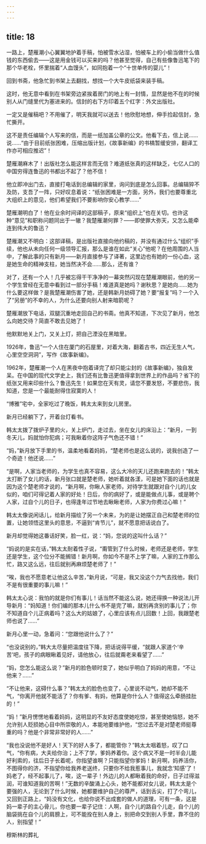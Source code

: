 ```yaml
---
---
---
```

title: 18
---



一路上，楚雁潮小心翼翼地护着手稿，怕被雪水沾湿，怕被车上的小偷当做什么值钱的东西偷去——这是用金钱可以买来的吗？他甚至觉得，自己有些像鲁迅笔下的那个华老栓，怀里揣着“人血馒头”，如同抱着一个“十世单传的婴儿”！

回到书斋，他急忙到书架上去翻找，想找一个大牛皮纸袋来装手稿。

这时，他无意中看到在书架旁边紧挨着房门的地上有一封情，显然是他不在的时候别人从门缝里代为塞进来的。信封的右下方印着五个红字：外文出版社。

一定又是催稿吧？不用催了，明天我就可以送去！他欣慰地想，伸手捡起信封，急忙撕开。

这不是责任编辑个人写来的信，而是一纸加盖公章的公文。他看下去，信上说……说……“由于目前纸张困难，压缩出版计划，《故事新编》的书槁暂缓安排，翻译工作亦可相应推迟”！

楚雁潮麻木了！出版社怎么能这样言而无信？难道纸张真的这样缺乏，七亿人口的中国穷得连鲁迅的书都出不起了？他不信！

他立即冲出门去，直接打电话到总编辑的家里，询问到底是怎么回事。总编辑猝不及防，支吾了一阵，只好叹息着说：“纸张困难是一方面，另外，我们也要尊重北大组织上的意见，他们希望我们不要影响你安心教学……”

楚雁潮明白了！他在业余时间译的这部稿子，原来“组织上”也在关切。也许这种“意见”和职称问题同出于一辙？我楚雁潮何罪？——即使罪大弥天，又怎么能牵连到伟大的鲁迅？

楚雁潮又不明白：这部译稿，是出版社直接向他约稿的，并没有通过什么“组织”手续，他也从未向任何一级领导汇报，那么是谁在如此“关心”他呢？在他周围的人当中，了解此事的只有新月——新月直接参与了译著，这里边也有她的一份心血，这是她生命的精神支柱，她当然决不会……那么，还有谁？

对了，还有一个人！几乎被忘得干干净净的一幕突然闪现在楚雁潮眼前，他的另一个学生曾经在无意中看到过一部分手稿！难道真是她吗？谢秋思？是她向……她为什么要这样做？是我楚雁潮伤害了她，还是韩新月妨碍了她？要“报复”吗？一个入了“另册”的不幸的人，为什么还要向别人射来暗箭呢？

楚雁潮放下电话，双腿沉重地走回自己的书斋。他真不知道，下次见了新月，他怎么向她交待？简直不敢去见她了！

他默默地关上门，又关上灯，把自己湮没在黑暗里。

1926年，鲁迅“一个人住在厦门的石屋里，对着大海，翻着古书，四近无生人气，心里空空洞洞”，写作《故事新编》。

1962年，楚雁潮一个人在黑夜中抱着译完了却只能尘封的《故事新编》，独自发呆。在中国的现代文学史上，我们还有比鲁迅更值得拿到世界上的作品吗？省下的纸张又用来印些什么？鲁迅先生！如果您在天有灵，请您不要发怒，不要悲伤，我知道，您是一个最能耐得住寂寞的人！

“博雅”宅中，全家吃过了晚饭，韩太太来到女儿房里。

新月已经躺下了，开着台灯看书。

韩太太拨了拨炉子里的火，关上炉门，走过去，坐在女儿的床沿上：“新月，一到冬天儿，妈就怕你犯病；可我瞅着你这阵子气色还不错！”

“妈，”新月放下手里的书，温柔地看着妈妈，“楚老师也是这么说的，说我创造了一个奇迹！他还说……”

“是啊，人家当老师的，为学生也真不容易，这么大冷的天儿还跑来跑去的！”韩太太打断了女儿的话，新月张口就是楚老师，她听着就各漾，可是她下面的话也就是因为这个楚老师才说的，“新月啊，你瞅人家老师，对待学生就跟对自个儿的儿女似的，咱们可得记着人家的好处！日后，你的病好了，或是能做点儿事，或是聘个人家，过自个儿的日子，也得逢年过节地去瞅瞅老师，人家为你费过心嘛！”

韩太太像说闲话儿，给新月描绘了另一个未来，为的是让她摆正自己和楚老师的位置，让她领悟这里头的意思，不逼到“肯节儿”，就不愿意把话说白了。

新月却觉得她这番话好笑，脸一红，说：“妈，您说的这叫什么话？”

“妈说的是实在话，”韩太太耐着性子说，“甭管到了什么时候，老师还是老师，学生还是学生，这个位分不能搁错！新月啊，你如今不是不上学了嘛，人家的工作那么忙，路又这么远，往后就别再麻烦楚老师了！”

“唉，我也不愿意老让他这么辛苦，”新月说，“可是，我又没这个力气去找他，我们不是有很重要的事儿嘛！”

韩太太心说：我怕的就是你们有事儿！话当然不能这么说，她还得换一种说法儿开导新月：“妈知道！你们编的那本儿什么书不是完了嘛，就别再贪别的事儿了；你不知道自个儿正病着吗？这么大的姑娘了，心里应该有点儿回数！上回，我跟楚老师也说了……”

新月心里一动，急着问：“您跟他说什么了？”

“也没说别的，”韩大太尽量把温度往下降，把话说得平缓，“就跟人家道个‘辛苦’吧，孩子的病眼瞅着见好，请他放心，往后就甭老来看望了……”

“妈，您怎么能这么说？”新月的脸色顿时变了，她似乎明白了妈妈的用意，“不让他来？……”

“不让他来，这碍什么事？”韩太太的脸色也变了，心里说不动气，她却不能不气，“你离开他就不能活了？你有爹、有妈，他算是你什么人？值得这么牵肠挂肚的！”

“妈！”新月愣愣地看着妈妈，这明显的不友好态度使她吃惊，甚至使她恼怒，她不允许别人贬损她心目中所崇敬的人，本能地要维护他，“您过去不是对楚老师挺尊重的吗？他是个非常非常好的人……”

“我也没说他不是好人！天下的好人多了，都能管你？”韩太太咽着怒，叹了口气，“你有病，大夫给你治；上不了学，爹妈养着你。这个病又不是一时半会儿能好利索的，往后日子长着呢，你指望谁啊？只能指望你爹妈！新月啊，妈养活你，不图得你的济，不指望你给我养老送终，只要你不给我惹事儿，我就念‘知感’了！妈老了，经不起事儿了，唉，这一辈子！外边儿的人都瞅着我的命好，日子过得滋润，可谁知道我的苦啊！”无数的辛酸涌上心头，她不能都对女儿说，韩太太是个要强的人，无论到了什么时候，她都要维护自己的尊严，话到舌尖，打了个弯儿，又回到正路上，“妈没有文化，也给你说不出成套的做人的道理，可有一条，这是妈一辈子的主心骨儿，你也要一辈子记住：人啊，自个儿的路自个儿走，自个儿的脑袋挑在自个儿的肩膀上，可不能拴在别人身上，别把命交到别人手里，靠不住的人，别指望！”

穆斯林的葬礼